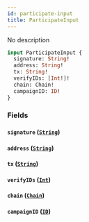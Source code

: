 ```yaml
---
id: participate-input
title: ParticipateInput
---
```



No description

```graphql
input ParticipateInput {
  signature: String!
  address: String!
  tx: String!
  verifyIDs: [Int!]!
  chain: Chain!
  campaignID: ID!
}
```


### Fields

#### `signature` ([`String`](../../references/scalars/string))




#### `address` ([`String`](../../references/scalars/string))




#### `tx` ([`String`](../../references/scalars/string))




#### `verifyIDs` ([`Int`](../../references/scalars/int))




#### `chain` ([`Chain`](../../references/enums/chain))




#### `campaignID` ([`ID`](../../references/scalars/id))






